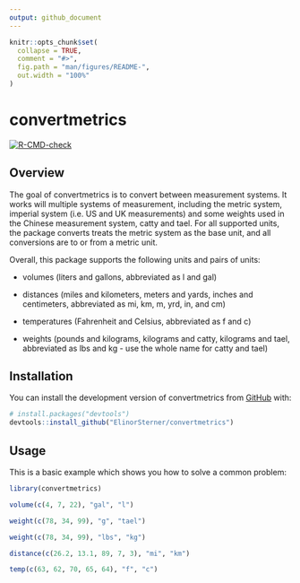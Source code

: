 ```yaml
---
output: github_document
---
```


<!-- README.md is generated from README.Rmd. Please edit that file -->

```r
knitr::opts_chunk$set(
  collapse = TRUE,
  comment = "#>",
  fig.path = "man/figures/README-",
  out.width = "100%"
)
```

# convertmetrics

<!-- badges: start -->

[![R-CMD-check](https://github.com/ElinorSterner/metrics_group_2/actions/workflows/R-CMD-check.yaml/badge.svg)](https://github.com/ElinorSterner/metrics_group_2/actions/workflows/R-CMD-check.yaml)

<!-- badges: end -->

## Overview

The goal of convertmetrics is to convert between measurement systems. It works will multiple systems of measurement, including the metric system, imperial system (i.e. US and UK measurements) and some weights used in the Chinese measurement system, catty and tael. For all supported units, the package converts treats the metric system as the base unit, and all conversions are to or from a metric unit.

Overall, this package supports the following units and pairs of units:

-   volumes (liters and gallons, abbreviated as l and gal)

-   distances (miles and kilometers, meters and yards, inches and centimeters, abbreviated as mi, km, m, yrd, in, and cm)

-   temperatures (Fahrenheit and Celsius, abbreviated as f and c)

-   weights (pounds and kilograms, kilograms and catty, kilograms and tael, abbreviated as lbs and kg - use the whole name for catty and tael)

## Installation

You can install the development version of convertmetrics from [GitHub](https://github.com/) with:

``` r
# install.packages("devtools")
devtools::install_github("ElinorSterner/convertmetrics")
```


## Usage

This is a basic example which shows you how to solve a common problem:

```r
library(convertmetrics)

volume(c(4, 7, 22), "gal", "l")

weight(c(78, 34, 99), "g", "tael")

weight(c(78, 34, 99), "lbs", "kg")

distance(c(26.2, 13.1, 89, 7, 3), "mi", "km")

temp(c(63, 62, 70, 65, 64), "f", "c")

```
